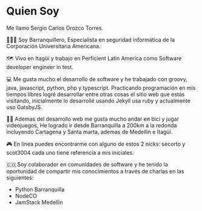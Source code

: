 
# Quien Soy

Me llamo Sergio Carlos Orozco Torres.

👨🏼‍🎓 Soy Barranquillero, Especialista en seguridad informática de la Corporación Universitaria Americana.

🗺️ Vivo en Itagüí y trabajo
en <ExternalLink href="https://nearshore.perficient.com">
Perficient Latin America</ExternalLink>
como <ExternalLink href="https://nearshore.perficient.com/careers/software-engineer-in-test/" target="_blank" rel="noreferrer noopener">
Software developer engineer in test.</ExternalLink>

💻 Me gusta mucho el desarrollo de software y he trabajado con  groovy, java, javascript, python, php y typescript.
Practicando programación en mis tiempos libres logré desarrollar entre otras cosas el sitio web que estás visitando,
inicialmente lo desarrollé usando Jekyll usa ruby y actualmente uso GatsbyJS.

🚴🏾 Ademas del desarrollo web me gusta mucho andar en bici y jugar videojuegos, He logrado ir desde Barranquilla a 200km a la redonda incluyendo Cartagena y Santa marta, ademas de Medellin e Itagüí.

🎮 En linea puedes encontrarme con alguno de estos 2 nicks: secorto y scot3004 cada uno tiene referencia a mis iniciales.

🇨🇴 Soy colaborador en comunidades de software y he tenido la oportunidad de compartir mis conocimientos a través de charlas en las siguientes:

- <ExternalLink href="https://pybaq.co/">Python Barranquilla</ExternalLink>
- <ExternalLink href="https://www.meetup.com/es-ES/node_co/">NodeCO</ExternalLink>
- <ExternalLink href="https://www.youtube.com/channel/UCg3CbitWrKu37px9y_wC6Eg">JamStack Medellin</ExternalLink>
